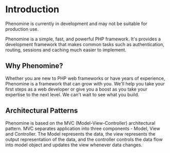 
# Introduction
<Callout type="warning" emoji="⚠️">
    Phenomine is currently in development and may not be suitable for production use. 
</Callout>

Phenomine is a simple, fast, and powerful PHP framework. It's provides a development framework that makes common tasks such as authentication, routing, sessions and caching much easier to implement.

## Why Phenomine?
Whether you are new to PHP web frameworks or have years of experience, Phenomine is a framework that can grow with you. We'll help you take your first steps as a web developer or give you a boost as you take your expertise to the next level. We can't wait to see what you build.

## Architectural Patterns
Phenomine is based on the MVC (Model-View-Controller) architectural pattern. MVC separates application into three components - Model, View and Controller. The Model represents the data, the view represents the output representation of the data, and the controller controls the data flow into model object and updates the view whenever data changes.
